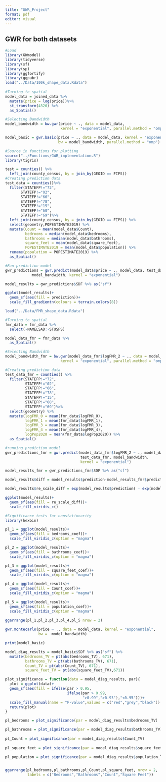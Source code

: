 ```yaml
---
title: "GWR_Project"
format: pdf
editor: visual
---
```


## GWR for both datasets

```r
#Load
library(GWmodel)
library(tidyverse)
library(sf)
library(sp)
library(ggfortify)
library(ggpubr)
load("../Data/100k_shape_data.Rdata")
  
#Turning to spatial
model_data = joined_data %>% 
  mutate(price = log(price))%>% 
  st_transform(4326) %>% 
  as_Spatial() 

#Selecting Bandwidth
model_bandwidth = bw.gwr(price ~ ., data = model_data,
                         kernel = "exponential", parallel.method = "omp")

model_basic = gwr.basic(price ~ ., data = model_data, kernel = "exponential",
                        bw = model_bandwidth, parallel.method = "omp")
```


```r
#Source in functions for plotting
source("../Functions/GWR_implementation.R")
library(tigris)

test = counties() %>% 
  left_join(county_census, by = join_by(GEOID == FIPS))
#Creating prediction data
test_data = counties()%>% 
  filter(STATEFP!="72",
       STATEFP!="02",
       STATEFP!="66",
       STATEFP!="78",
       STATEFP!="15",
       STATEFP!="60",
       STATEFP!="69")%>% 
  left_join(county_census, by = join_by(GEOID == FIPS)) %>% 
  select(geometry,POPESTIMATE2019) %>% 
  mutate(Count = mean(model_data$Count),
         bedrooms = median(model_data$bedrooms),
         bathrooms = median(model_data$bathrooms),
         square_feet = mean(model_data$square_feet),
         POPESTIMATE2019 = mean(model_data$population)) %>%
  rename(population = POPESTIMATE2019) %>% 
  as_Spatial()

#Run prediction model
gwr_predictions = gwr.predict(model_data$price ~ ., model_data, test_data, 
            model_bandwidth, kernel = "exponential")

model_results = gwr_predictions$SDF %>% as("sf")

ggplot(model_results)+
  geom_sf(aes(fill = prediction))+
  scale_fill_gradientn(colours = terrain.colors(8))

```

```r
load("../Data/FMR_shape_data.Rdata")

#Turning to spatial
fmr_data = fmr_data %>%
  select(-NAMELSAD:-STUSPS)

model_data_fmr = fmr_data %>%
  as_Spatial()

#Selecting Bandwidth
model_bandwidth_fmr = bw.gwr(model_data_fmr$logFMR_2 ~ ., data = model_data_fmr,
                         kernel = "exponential", parallel.method = "omp")

#Creating prediction data
test_data_fmr = counties() %>% 
  filter(STATEFP!="72",
         STATEFP!="02",
         STATEFP!="66",
         STATEFP!="78",
         STATEFP!="15",
         STATEFP!="60",
         STATEFP!="69")%>% 
  select(geometry) %>% 
  mutate(logFMR_0 = mean(fmr_data$logFMR_0),
         logFMR_1 = mean(fmr_data$logFMR_1),
         logFMR_3 = mean(fmr_data$logFMR_3),
         logFMR_4 = mean(fmr_data$logFMR_4),
         logPop2020 = mean(fmr_data$logPop2020)) %>% 
  as_Spatial()

#running prediction model
gwr_predictions_fmr = gwr.predict(model_data_fmr$logFMR_2 ~ ., model_data_fmr,
                                  test_data_fmr, model_bandwidth, 
                                  kernel = "exponential")

model_results_fmr = gwr_predictions_fmr$SDF %>% as("sf")
```

```r
model_results$diff = model_results$prediction-model_results_fmr$prediction

model_results$re_scale_diff = exp(model_results$prediction) - exp(model_results_fmr$prediction)

ggplot(model_results)+
  geom_sf(aes(fill = re_scale_diff))+
  scale_fill_viridis_c()
```

```r
#Significance tests for nonstationarity 
library(hexbin)

pl_1 = ggplot(model_results)+
  geom_sf(aes(fill = bedrooms_coef))+
  scale_fill_viridis_c(option = "magma")

pl_2 = ggplot(model_results)+
  geom_sf(aes(fill = bathrooms_coef))+
  scale_fill_viridis_c(option = "magma")

pl_3 = ggplot(model_results)+
  geom_sf(aes(fill = square_feet_coef))+
  scale_fill_viridis_c(option = "magma")

pl_4 = ggplot(model_results)+
  geom_sf(aes(fill = Count_coef))+
  scale_fill_viridis_c(option = "magma")

pl_5 = ggplot(model_results)+
  geom_sf(aes(fill = population_coef))+
  scale_fill_viridis_c(option = "magma")
  
ggarrange(pl_1,pl_2,pl_3,pl_4,pl_5 nrow = 2)

gwr.montecarlo(price ~ ., data = model_data, kernel = "exponential", 
               bw =  model_bandwidth)
```

```r
print(model_basic)

model_diag_results = model_basic$SDF %>% as("sf") %>% 
  mutate(bedrooms_TV = pt(abs(bedrooms_TV), 671),
         bathrooms_TV = pt(abs(bathrooms_TV), 671),
         Count_TV = pt(abs(Count_TV), 671),
         square_feet_TV = pt(abs(square_feet_TV),671))

plot_significance = function(data = model_diag_results, par){
  plot = ggplot(data)+
  geom_sf(aes(fill = ifelse(par > 0.95,
                            ifelse(par > 0.99, 
                                   ">0.99",">0.95"),"<0.95")))+
  scale_fill_manual(name = "P-value",values = c("red","grey","black"))
  return(plot)
}

pl_bedrooms = plot_significance(par = model_diag_results$bedrooms_TV)

pl_bathrooms = plot_significance(par = model_diag_results$bathrooms_TV)
  
pl_Count = plot_significance(par = model_diag_results$Count_TV)
  
pl_square_feet = plot_significance(par = model_diag_results$square_feet_TV)

pl_population = plot_significance(par = model_diag_results$population_TV)


ggarrange(pl_bedrooms,pl_bathrooms,pl_Count,pl_square_feet, nrow = 2,
          labels = c("Bedrooms","Bathrooms","Count","Square Feet"))

```

